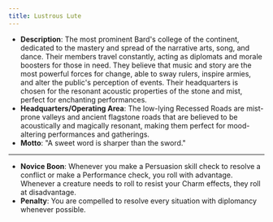 ```yaml
---
title: Lustrous Lute
---
```


- **Description**: The most prominent Bard's college of the continent, dedicated to the mastery and spread of the narrative arts, song, and dance. Their members travel constantly, acting as diplomats and morale boosters for those in need. They believe that music and story are the most powerful forces for change, able to sway rulers, inspire armies, and alter the public's perception of events. Their headquarters is chosen for the resonant acoustic properties of the stone and mist, perfect for enchanting performances.
- **Headquarters/Operating Area**: The low-lying Recessed Roads are mist-prone valleys and ancient flagstone roads that are believed to be acoustically and magically resonant, making them perfect for mood-altering performances and gatherings.
- **Motto**: "A sweet word is sharper than the sword."
---
- **Novice Boon**: Whenever you make a Persuasion skill check to resolve a conflict or make a Performance check, you roll with advantage. Whenever a creature needs to roll to resist your Charm effects, they roll at disadvantage.
- **Penalty**: You are compelled to resolve every situation with diplomancy whenever possible.

